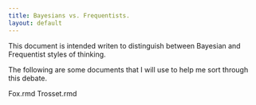 ```yaml
---
title: Bayesians vs. Frequentists.
layout: default
---
```

This document is intended writen to distinguish
between Bayesian and Frequentist styles of thinking.

The following are some documents that I will use
to help me sort through this debate.

Fox.rmd
Trosset.rmd